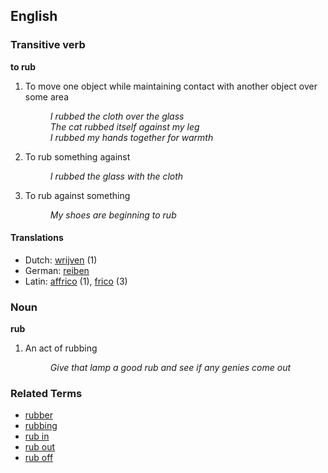 == English ==

=== Transitive verb ===
'''to rub'''

# To move one object while maintaining contact with another object over some area
#: ''I rubbed the cloth over the glass''
#: ''The cat rubbed itself against my leg''
#: ''I rubbed my hands together for warmth''
# To rub something against
#: ''I rubbed the glass with the cloth''
# To rub against something
#: ''My shoes are beginning to rub''

====Translations====
*Dutch: [[wrijven]] (1)
*German: [[reiben]]
*Latin: [[affrico]] (1), [[frico]] (3)

=== Noun ===
'''rub'''

# An act of rubbing
#: ''Give that lamp a good rub and see if any genies come out''

=== Related Terms ===
*[[rubber]]
*[[rubbing]]
*[[rub in]]
*[[rub out]]
*[[rub off]]